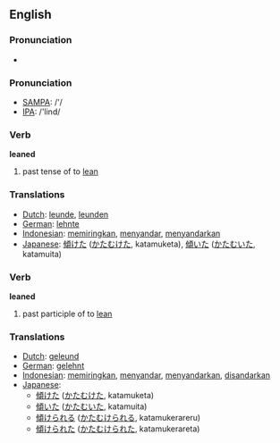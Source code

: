 ==English==

===Pronunciation===
*{{audio|en-us-leaned.ogg|Audio (US)}}

=== Pronunciation ===
*[[w:SAMPA|SAMPA]]: /'/
*[[w:IPA|IPA]]: /'lind/

=== Verb ===

'''leaned'''

# past tense of to [[lean]]

=== Translations ===
*[[Dutch]]: [[leunde]], [[leunden]]
*[[German]]: [[lehnte]]
*[[Indonesian]]: [[miring|memiringkan]], [[sandar|menyandar]], [[sandar|menyandarkan]]
*[[Japanese]]: [[傾けた]] ([[かたむけた]], katamuketa), [[傾いた]] ([[かたむいた]], katamuita)

=== Verb ===

'''leaned'''

# past participle of to [[lean]]

=== Translations ===
*[[Dutch]]: [[geleund]]
*[[German]]: [[gelehnt]]
*[[Indonesian]]: [[miring|memiringkan]], [[sandar|menyandar]], [[sandar|menyandarkan]], [[sandar|disandarkan]]
*[[Japanese]]: 
** [[傾けた]] ([[かたむけた]], katamuketa)
** [[傾いた]] ([[かたむいた]], katamuita)
** [[傾けられる]] ([[かたむけられる]], katamukerareru)
** [[傾けられた]] ([[かたむけられた]], katamukerareta)